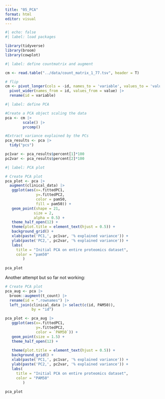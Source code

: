 ```yaml
---
title: "05_PCA"
format: html
editor: visual
---
```


```r
#| echo: false
#| label: load packages

library(tidyverse)
library(broom)
library(cowplot)

```

```r
#| label: define countmatrix and augment

cm <- read.table("../data/count_matrix_1_77.tsv", header = T)

# flip
cm <- pivot_longer(cols = -id, names_to = 'variable', values_to = 'value') |>
  pivot_wider(names_from = id, values_from = value) |>
  rename(id = variable)
```

```r
#| label: define PCA

#Create a PCA object scaling the data
pca <- cm |>
        scale() |>
        prcomp()

#Extract variance explained by the PCs
pca_results <- pca |>
  tidy("pcs")

pc1var <- pca_results$percent[1]*100
pc2var <- pca_results$percent[2]*100
```

```r
#| label: PCA plot

# Create PCA plot
pca_plot <- pca |> 
  augment(clinical_data) |>
   ggplot(aes(x=.fittedPC1, 
              y=.fittedPC2, 
              color = pam50,
              fill = pam50)) +
   geom_point(shape = 21,
             size = 2,
             alpha = 0.5) +
   theme_half_open(12) + 
   theme(plot.title = element_text(hjust = 0.5)) +
   background_grid() +
   xlab(paste('PC1,', pc1var, '% explained variance')) + 
   ylab(paste('PC2,', pc2var, '% explained variance')) +
   labs(
     title = "Initial PCA on entire proteomics dataset",
     color = "pam50"
        )
  
pca_plot
```

Another attempt but so far not working:

```r


# Create PCA plot
pca_aug <- pca |> 
  broom::augment(t_count) |>
  rename(id = ".rownames") |>
  left_join(clinical_data |> select(c(id, PAM50)),
            by = "id")

pca_plot <- pca_aug |>
   ggplot(aes(x=.fittedPC1, 
              y=.fittedPC2, 
              color = `PAM50`)) +
   geom_point(size = 1.5) +
   theme_half_open(12) + 
   
   theme(plot.title = element_text(hjust = 0.5)) +
   background_grid() +
   xlab(paste('PC1,', pc1var, '% explained variance')) + 
   ylab(paste('PC2,', pc2var, '% explained variance')) +
   labs(
     title = "Initial PCA on entire proteomics dataset",
     color = "PAM50"
        )
  
pca_plot
```
